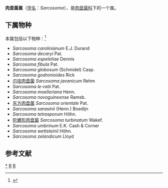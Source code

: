 {{Automatic Taxobox
| taxon = Sarcosoma
| authority = Casp. (1891)
| image = Bombmurkla.jpg
| image_caption = Sarcosoma globosum
| type species = Sarcosoma globosum
| type species authority = (Schmidel) Rehm (1891)
}}

'''肉盘菌属'''（[[学名|学名]]：''Sarcosoma''），是[[肉盘菌科|肉盘菌科]]下的一个属。

==下属物种==
本属包括以下物种：<ref>{{cite web |title=Sarcosoma Casp. |url=https://www.gbif.org/species/2593412 |website=GBIF}}</ref>
* ''Sarcosoma carolinianum'' E.J. Durand
* ''Sarcosoma decaryi'' Pat.
* ''Sarcosoma espeletiae'' Dennis
* ''Sarcosoma fibula'' Pat.
* ''Sarcosoma globosum'' (Schmidel) Casp.
* ''Sarcosoma godronioides'' Rick
* [[爪哇肉盘菌|爪哇肉盘菌]] ''Sarcosoma javanicum'' Rehm
* ''Sarcosoma le-ratii'' Pat.
* ''Sarcosoma moelleriana'' Henn.
* ''Sarcosoma novoguineense'' Ramsb.
* [[东方肉盘菌|东方肉盘菌]] ''Sarcosoma orientale'' Pat.
* ''Sarcosoma sarasinii'' (Henn.) Boedijn
* ''Sarcosoma tetrasporum'' Höhn.
* [[陀螺形肉盘菌|陀螺形肉盘菌]] ''Sarcosoma turbinatum'' Wakef.
* ''Sarcosoma umbrinum'' E.K. Cash & Corner
* ''Sarcosoma wettsteinii'' Höhn.
* ''Sarcosoma zelandicum'' Lloyd

== 参考文献 ==
{{Reflist}}

{{taxonbar}}
[[Category:_肉盘菌属|*]]
[[Category:_肉盘菌科|R]]
[[Category:_1891年描述的分类群|R]]